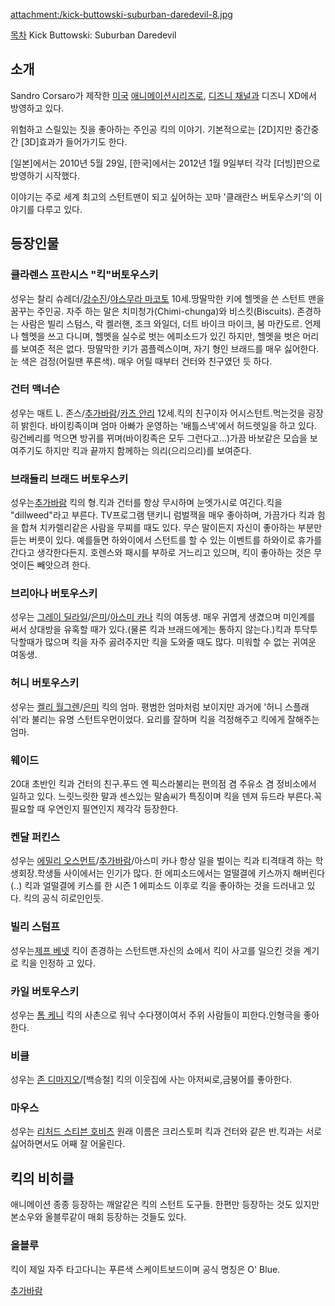 attachment:/kick-buttowski-suburban-daredevil-8.jpg

[[목차]]
Kick Buttowski: Suburban Daredevil

== 소개 ==
Sandro Corsaro가 제작한 [[미국]] [[애니메이션]]시리즈로, [[디즈니 채널]]과 디즈니 XD에서 방영하고 있다.

위험하고 스릴있는 짓을 좋아하는 주인공 킥의 이야기. 기본적으로는 [2D]지만 중간중간 [3D]효과가 들어가기도 한다.

[일본]에서는 2010년 5월 29일, [한국]에서는 2012년 1월 9일부터 각각 [더빙]판으로 방영하기 시작했다.

이야기는 주로 세계 최고의 스턴트맨이 되고 싶어하는 꼬마 '클래란스 버토우스키'의 이야기를 다루고 있다.
== 등장인물 ==
=== 클라렌스 프란시스 "킥"버토우스키 ===
성우는 찰리 슈레더/[[강수진]]/[[야스무라 마코토]]
10세.땅딸막한 키에 헬멧을 쓴 스턴트 맨을 꿈꾸는 주인공.
자주 하는 말은 치미청가(Chimi-chunga)와 비스킷(Biscuits).
존경하는 사람은 빌리 스텀스, 락 켈러핸, 조크 와일더, 더트 바이크 마이크, 붐 마칸도르.
언제나 헬멧을 쓰고 다니며, 헬멧을 실수로 벗는 에피소드가 있긴 하지만, 헬멧을 벗은 머리를 보여준 적은 없다.
땅딸막한 키가 콤플렉스이며, 자기 형인 브래드를 매우 싫어한다.
눈 색은 검정(어릴땐 푸른색).
매우 어릴 때부터 건터와 친구였던 듯 하다.
=== 건터 맥너슨 ===
성우는 매트 L. 존스/[[추가바람]]/[[카츠 안리]]
12세.킥의 친구이자 어시스턴트.먹는것을 굉장히 밝힌다.
바이킹족이며 엄마 아빠가 운영하는 '배틀스낵'에서 허드렛일을 하고 있다.
링건베리를 먹으면 방귀를 뀌며(바이킹족은 모두 그런다고...)가끔 바보같은 모습을 보여주기도 하지만 킥과 끝까지 함께하는 의리(으리으리)를 보여준다.
=== 브래들리 브래드 버토우스키 ===
성우는[[추가바람]]
킥의 형.킥과 건터를 항상 무시하며 눈엣가시로 여긴다.킥을 "dillweed"라고 부른다. 
TV프로그램 탠키니 럼벌잭을 매우 좋아하며, 가끔가다 킥과 힘을 합쳐 치카렐리같은 사람을 무찌를 때도 있다. 무슨 말이든지 자신이 좋아하는 부분만 듣는 버릇이 있다. 예를들면 하와이에서 스턴트를 할 수 있는 이벤트를 하와이로 휴가를 간다고 생각한다든지.
호렌스와 패시를 부하로 거느리고 있으며, 킥이 좋아하는 것은 무엇이든 빼앗으려 한다.
=== 브리아나 버토우스키 ===
성우는 [[그레이 딜라일]]/[[은미]]/[[아스미 카나]]
킥의 여동생.
매우 귀엽게 생겼으며 미인계를 써서 상대방을 유혹할 때가 있다.(물론 킥과 브래드에게는 통하지 않는다.)킥과 투닥투닥할때가 많으며 킥을 자주 곯려주지만 킥을 도와줄 때도 많다. 미워할 수 없는 귀여운 여동생.
=== 허니 버토우스키 ===
성우는 [[켈리 월그렌]]/[[은미]]
킥의 엄마.
평범한 엄마처럼 보이지만 과거에 '허니 스플래쉬'라 불리는 유명 스턴트우먼이었다. 요리를 잘하며 킥을 걱정해주고 킥에게 잘해주는 엄마.
=== 웨이드 ===
20대 초반인 킥과 건터의 친구.푸드 엔 픽스라불리는 편의점 겸 주유소 겸 정비소에서 일하고 있다.
느릿느릿한 말과 센스있는 말솜씨가 특징이며 킥을 덴져 듀드라 부른다.꼭 필요할 때 우연인지 필연인지 제각각 등장한다.
=== 켄달 퍼킨스 ===
성우는 [[에밀리 오스먼트]]/[[추가바람]]/아스미 카나
항상 일을 벌이는 킥과 티격태격 하는 학생회장.학생들 사이에서는 인기가 많다.
한 에피소드에서는 얼떨결에 키스까지 해버린다(..)
킥과 얼떨결에 키스를 한 시즌 1 에피소드 이후로 킥을 좋아하는 것을 드러내고 있다.
킥의 공식 히로인인듯.
=== 빌리 스텀프 ===
성우는[[제프 베넷]]
킥이 존경하는 스턴트맨.자신의 쇼에서 킥이 사고를 일으킨 것을 계기로 킥을 인정하  고 있다. 
=== 카일 버토우스키 ===
성우는 [[톰 케니]]
킥의 사촌으로 워낙 수다쟁이여서 주위 사람들이 피한다.인형극을 좋아한다. 
=== 비클 ===
성우는 [[존 디마지오]]/[백승철]
킥의 이웃집에 사는 아저씨로,금붕어를 좋아한다.
=== 마우스 ===
성우는 [[리처드 스티븐 호비츠]]
원래 이름은 크리스토퍼
킥과 건터와 같은 반.킥과는 서로 싫어하면서도 어째 잘 어울린다.

== 킥의 비히클 ==
애니메이션 종종 등장하는 깨알같은 킥의 스턴트 도구들. 한편만 등장하는 것도 있지만 본소우와 올블루같이 매회 등장하는 것들도 있다.
=== 올블루 ===
킥이 제일 자주 타고다니는 푸른색 스케이트보드이며 공식 명칭은 O' Blue.

[[추가바람]]
